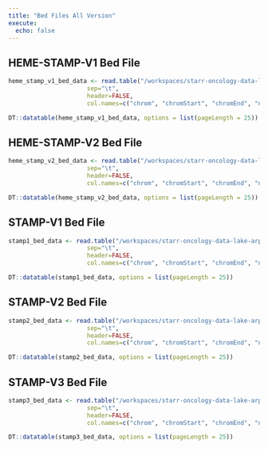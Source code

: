 ```yaml
---
title: "Bed Files All Version"
execute:
  echo: false
---
```



## HEME-STAMP-V1 Bed File {#Bed-HEME-STAMP-V1}

```r

heme_stamp_v1_bed_data <- read.table("/workspaces/starr-oncology-data-lake-arpah/src/bed_files/Heme-STAMP_v1_APR2018.bed", 
                      sep="\t", 
                      header=FALSE,
                      col.names=c("chrom", "chromStart", "chromEnd", "name"))

DT::datatable(heme_stamp_v1_bed_data, options = list(pageLength = 25))

```

## HEME-STAMP-V2 Bed File {#Bed-HEME-STAMP-V2}

```r

heme_stamp_v2_bed_data <- read.table("/workspaces/starr-oncology-data-lake-arpah/src/bed_files/Heme-STAMP_v2_AUG2018.bed", 
                      sep="\t", 
                      header=FALSE,
                      col.names=c("chrom", "chromStart", "chromEnd", "name"))

DT::datatable(heme_stamp_v2_bed_data, options = list(pageLength = 25))

```

## STAMP-V1 Bed File {#Bed-STAMP-V1}

```r

stamp1_bed_data <- read.table("/workspaces/starr-oncology-data-lake-arpah/src/bed_files/STAMP1_OCT2014.bed", 
                      sep="\t", 
                      header=FALSE,
                      col.names=c("chrom", "chromStart", "chromEnd", "name"))

DT::datatable(stamp1_bed_data, options = list(pageLength = 25))

```

## STAMP-V2 Bed File {#Bed-STAMP-V2}

```r

stamp2_bed_data <- read.table("/workspaces/starr-oncology-data-lake-arpah/src/bed_files/STAMP2_OCT2015.bed", 
                      sep="\t", 
                      header=FALSE,
                      col.names=c("chrom", "chromStart", "chromEnd", "name"))

DT::datatable(stamp2_bed_data, options = list(pageLength = 25))

```

## STAMP-V3 Bed File {#Bed-STAMP-V3}

```r

stamp3_bed_data <- read.table("/workspaces/starr-oncology-data-lake-arpah/src/bed_files/STAMP3_SEP2018.bed", 
                      sep="\t", 
                      header=FALSE,
                      col.names=c("chrom", "chromStart", "chromEnd", "name"))

DT::datatable(stamp3_bed_data, options = list(pageLength = 25))

```



